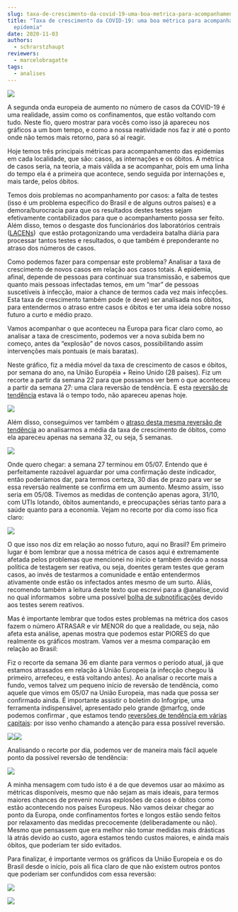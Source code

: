 ```yaml
---
slug: taxa-de-crescimento-da-covid-19-uma-boa-metrica-para-acompanhamento-da-epidemia/
title: "Taxa de crescimento da COVID-19: uma boa métrica para acompanhamento da
  epidemia"
date: 2020-11-03
authors:
  - schrarstzhaupt
reviewers:
  - marcelobragatte
tags:
  - analises
---
```

![](https://redeaanalisecovid.files.wordpress.com/2020/11/sem-titulo.png?w=962)

A segunda onda europeia de aumento no número de casos da COVID-19 é uma realidade, assim como os confinamentos, que estão voltando com tudo. Neste fio, quero mostrar para vocês como isso já apareceu nos gráficos a um bom tempo, e como a nossa reatividade nos faz ir até o ponto onde não temos mais retorno, para só aí reagir.

Hoje temos três principais métricas para acompanhamento das epidemias em cada localidade, que são: casos, as internações e os óbitos. A métrica de casos seria, na teoria, a mais válida a se acompanhar, pois em uma linha do tempo ela é a primeira que acontece, sendo seguida por internações e, mais tarde, pelos óbitos.

Temos dois problemas no acompanhamento por casos: a falta de testes (isso é um problema específico do Brasil e de alguns outros países) e a demora/burocracia para que os resultados destes testes sejam efetivamente contabilizados para que o acompanhamento possa ser feito. Além disso, temos o desgaste dos funcionários dos laboratórios centrais ([LACENs](https://twitter.com/marfcg/status/1322612648727502850?s=20))  que estão protagonizando uma verdadeira batalha diária para processar tantos testes e resultados, o que também é preponderante no atraso dos números de casos.

Como podemos fazer para compensar este problema? Analisar a taxa de crescimento de novos casos em relação aos casos totais. A epidemia, afinal, depende de pessoas para continuar sua transmissão, e sabemos que quanto mais pessoas infectadas temos, em um “mar” de pessoas suscetíveis à infecção, maior a chance de termos cada vez mais infecções. Esta taxa de crescimento também pode (e deve) ser analisada nos óbitos, para entendermos o atraso entre casos e óbitos e ter uma ideia sobre nosso futuro a curto e médio prazo.

Vamos acompanhar o que aconteceu na Europa para ficar claro como, ao analisar a taxa de crescimento, podemos ver a nova subida bem no começo, antes da “explosão” de novos casos, possibilitando assim intervenções mais pontuais (e mais baratas).

Neste gráfico, fiz a média móvel da taxa de crescimento de casos e óbitos, por semana do ano, na União Européia + Reino Unido (28 países). Fiz um recorte a partir da semana 22 para que possamos ver bem o que aconteceu a partir da semana 27: uma clara reversão de tendência. E esta [reversão de tendência](https://twitter.com/schrarstzhaupt/status/1306662863126364161?s=20) estava lá o tempo todo, não apareceu apenas hoje. 

![](https://lh5.googleusercontent.com/azg6YQ_IZXROskw2y-gPNXUPKB82EVZkP__aaR21VQEE717Y5usQEYxVim2K3qLfQFpB3Drp332bBkWLydDmLZzQnInh2q2N93naVc5px3FOJ424xxTh75kN1j2TB71RdXhbY4ay)

Além disso, conseguimos ver também o [atraso desta mesma reversão de tendência](https://twitter.com/schrarstzhaupt/status/1321299507112542210?s=20) ao analisarmos a média da taxa de crescimento de óbitos, como ela apareceu apenas na semana 32, ou seja, 5 semanas.

![](https://lh4.googleusercontent.com/Q6Dn3M3eL7pbHu682A9j1eTHGYnqeTkcEJ9WNrvoHuOwlVx5NTdpiQu9tb3fJGt1_tLAbHsP-QWIQB6FEakdM3JdNBM5qI3TtY0YyNPjDQbj6Oylijlb3JQecvqojdr6Lq1BI0Mz)

Onde quero chegar: a semana 27 terminou em 05/07. Entendo que é perfeitamente razoável aguardar por uma confirmação deste indicador, então poderíamos dar, para termos certeza, 30 dias de prazo para ver se essa reversão realmente se confirma em um aumento. Mesmo assim, isso seria em 05/08. Tivemos as medidas de contenção apenas agora, 31/10, com UTIs lotando, óbitos aumentando, e preocupações sérias tanto para a saúde quanto para a economia. Vejam no recorte por dia como isso fica claro:

![](https://lh5.googleusercontent.com/V4RvG_PvDUNviPUnG5btnhP9W-ZvTomYhVD7zutsWX4hNFM-5n6HxNGI32RE_glJturan4sa2BDyz3b5yjYLmMweoACsd6X6bgSz17RBYsooDXsslcCr3zoM6HnvkeTrBacILhaC)

O que isso nos diz em relação ao nosso futuro, aqui no Brasil? Em primeiro lugar é bom lembrar que a nossa métrica de casos aqui é extremamente afetada pelos problemas que mencionei no início e também devido a nossa política de testagem ser reativa, ou seja, doentes geram testes que geram casos, ao invés de testarmos a comunidade e então entendermos ativamente onde estão os infectados antes mesmo de um surto. Aliás,  recomendo também a leitura deste texto que escrevi para a @analise_covid no qual informamos  sobre uma possível [bolha de subnotificações](https://redeaanalisecovid.wordpress.com/2020/10/16/segunda-onda-podemos-estar-em-uma-bolha-de-subnotificacoes-a-importancia-da-politica-de-testagem-no-controle-da-epidemia-de-covid-19/) devido aos testes serem reativos.

Mas é importante lembrar que todos estes problemas na métrica dos casos fazem o número ATRASAR e vir MENOR do que a realidade, ou seja, não afeta esta análise, apenas mostra que podemos estar PIORES do que realmente os gráficos mostram. Vamos ver a mesma comparação em relação ao Brasil:

Fiz o recorte da semana 36 em diante para vermos o período atual, já que estamos atrasados em relação à União Europeia (a infecção chegou lá primeiro, arrefeceu, e está voltando antes). Ao analisar o recorte mais a fundo, vemos talvez um pequeno início de reversão de tendência, como aquele que vimos em 05/07 na União Europeia, mas nada que possa ser confirmado ainda. É importante assistir o boletim do Infogripe, uma ferramenta indispensável, apresentado pelo grande @marfcg, onde podemos confirmar , que estamos tendo [reversões de tendência em várias capitais](https://www.youtube.com/watch?v=WyPIDbLdsR8): por isso venho chamando a atenção para essa possível reversão.

![](https://lh6.googleusercontent.com/5FP3npHGqg4yDJ0CR8kvc9N3LzShO0FtO0WQPPcND2-OYCFB57J6E6Zhh7CCgG-RauV5meaasH73FJ-LwMTgcHQyT2smcCsObFIb4Z1yoWW2-2nhilSbrbNCGJPFiE4-QVHxI2cM)![](https://lh6.googleusercontent.com/hosdOQyhYGfcLR7NBw0yv9rnJyG3jcODh_czMeCRb2G7skZFgyQtTWS7tMN8xU8oBTGDUOtcky906GCySgi0i2yBNBYloZWstZo6l8Jzsok7BDzqQ1INKcNl1hfbDOe3bzjWYl89)

Analisando o recorte por dia, podemos ver de maneira mais fácil aquele ponto da possível reversão de tendência:

![](https://lh3.googleusercontent.com/XF1PfyOReKyzAshukZdqlwvWpvJnjqfPuK6IJqA-aswKvmHdHs2-cEK7pVkqkomD1wHnx1xVjVfShZYF0qapaCBFhnMz9T1vqp8dLtR_TQnCtyGgpCqzkJ0z8-QJT-GVom5LKfQi)

A minha mensagem com tudo isto é a de que devemos usar ao máximo as métricas disponíveis, mesmo que não sejam as mais ideais, para termos maiores chances de prevenir novas explosões de casos e óbitos como estão acontecendo nos países Europeus. Não vamos deixar chegar ao ponto da Europa, onde confinamentos fortes e longos estão sendo feitos por relaxamento das medidas precocemente (deliberadamente ou não). Mesmo que pensassem que era melhor não tomar medidas mais drásticas lá atrás devido ao custo, agora estamos tendo custos maiores, e ainda mais óbitos, que poderiam ter sido evitados.

Para finalizar, é importante vermos os gráficos da União Europeia e os do Brasil desde o início, pois ali fica claro de que não existem outros pontos que poderiam ser confundidos com essa reversão:

![](https://lh3.googleusercontent.com/ZJ3pov0ezXSJcZOtxZZzPnYGWmG595Y91P4CZcQB5lfcnGzyfswazOxMf1ZbEm249xGlpppyucXvJtUkhJnUNSP5On6FZJMZjyE8U7YZzbLTz6D8g1W3KW0xBVmRLQStF0PQsEYE)

![](https://lh3.googleusercontent.com/1PjgYtiKUf24FIt6Ftd3-1twUCJ_UYpJ3scZGdw03Wjl7Of-diOoNyPtP_OTEIY8dGN_zmsGr1vffArtfxJ-nnV5KkkAeYvW9PVpa1HBpsGdfs-1vVB0NjsvEZ-V85vxR3JRics_)
